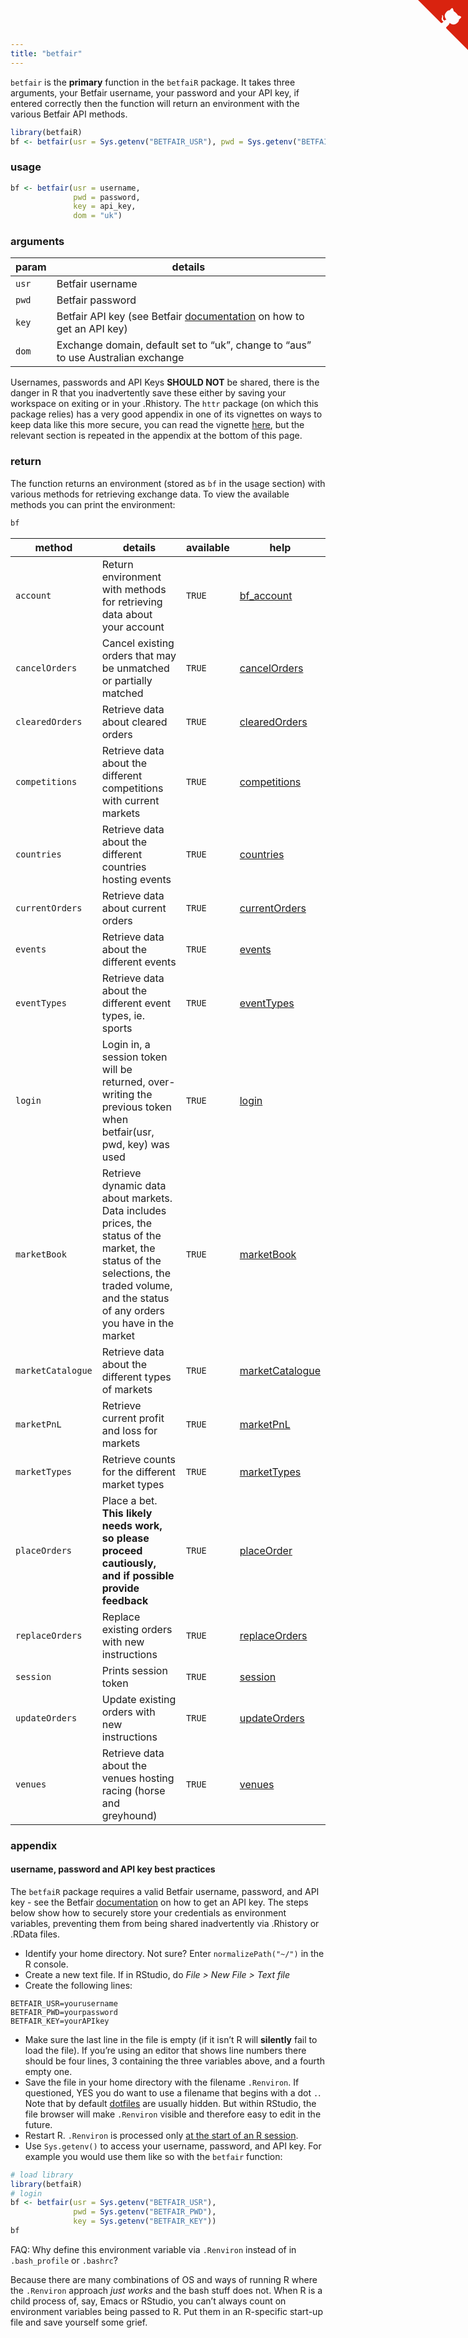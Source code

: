 ```yaml
---
title: "betfair"
---
```


`betfair` is the **primary** function in the `betfaiR` package.  It takes three arguments, your Betfair username, your password and your API key, if entered correctly then the function will return an environment with the various Betfair API methods.

```r
library(betfaiR)
bf <- betfair(usr = Sys.getenv("BETFAIR_USR"), pwd = Sys.getenv("BETFAIR_PWD"), key = Sys.getenv("BETFAIR_KEY"))
```

### usage

```r
bf <- betfair(usr = username,
              pwd = password,
              key = api_key,
              dom = "uk")
```

### arguments

param | details
------|-------------------------------------------------------------------------
`usr` | Betfair username
`pwd` | Betfair password
`key` | Betfair API key (see Betfair [documentation](https://api.developer.betfair.com/services/webapps/docs/display/1smk3cen4v3lu3yomq5qye0ni/Application+Keys) on how to get an API key)
`dom` | Exchange domain, default set to "uk", change to "aus" to use Australian exchange

Usernames, passwords and API Keys **SHOULD NOT** be shared, there is the danger in R that you inadvertently save these either by saving your workspace on exiting or in your .Rhistory.  The `httr` package (on which this package relies) has a very good appendix in one of its vignettes on ways to keep data like this more secure, you can read the vignette [here](https://cran.r-project.org/web/packages/httr/vignettes/api-packages.html), but the relevant section is repeated in the appendix at the bottom of this page.

### return

The function returns an environment (stored as `bf` in the usage section) with various methods for retrieving exchange data.  To view the available methods you can print the environment:

```r
bf
```

method      | details                                      | available | help
------------|----------------------------------------------|-------|------------
`account` | Return environment with methods for retrieving data about your account | `TRUE` | [bf_account](bf_account.html)
`cancelOrders` | Cancel existing orders that may be unmatched or partially matched | `TRUE` | [cancelOrders](cancelOrders.html)
`clearedOrders` | Retrieve data about cleared orders | `TRUE` | [clearedOrders](clearedOrders.html)
`competitions` | Retrieve data about the different competitions with current markets | `TRUE` | [competitions](methods_competitions.html)
`countries` | Retrieve data about the different countries hosting events | `TRUE` | [countries](methods_countries.html)
`currentOrders` | Retrieve data about current orders | `TRUE` | [currentOrders](currentOrders.html)
`events` | Retrieve data about the different events | `TRUE` | [events](methods_events.html)
`eventTypes` | Retrieve data about the different event types, ie. sports | `TRUE` | [eventTypes](methods_eventTypes.html)
`login` | Login in, a session token will be returned, over-writing the previous token when betfair(usr, pwd, key) was used | `TRUE` | [login](login_session.html)
`marketBook` | Retrieve dynamic data about markets. Data includes prices, the status of the market, the status of the selections, the traded volume, and the status of any orders you have in the market | `TRUE` | [marketBook](methods_marketBook.html)
`marketCatalogue` | Retrieve data about the different types of markets | `TRUE` | [marketCatalogue](methods_marketCatalogue.html)
`marketPnL` | Retrieve current profit and loss for markets | `TRUE` | [marketPnL](methods_marketPnL.html)
`marketTypes` | Retrieve counts for the different market types | `TRUE` | [marketTypes](methods_marketTypes.html)
`placeOrders` | Place a bet.  **This likely needs work, so please proceed cautiously, and if possible provide feedback** | `TRUE` | [placeOrder](placeOrders.html)
`replaceOrders` | Replace existing orders with new instructions | `TRUE` | [replaceOrders](replaceOrders.html)
`session` | Prints session token | `TRUE` | [session](login_session.html)
`updateOrders` | Update existing orders with new instructions | `TRUE` | [updateOrders](updateOrders.html)
`venues` | Retrieve data about the venues hosting racing (horse and greyhound) | `TRUE` | [venues](methods_venues.html)

### appendix
#### username, password and API key best practices

The `betfaiR` package requires a valid Betfair username, password, and API key - see the Betfair [documentation](https://api.developer.betfair.com/services/webapps/docs/display/1smk3cen4v3lu3yomq5qye0ni/Application+Keys) on how to get an API key.  The steps below show how to securely store your credentials as environment variables, preventing them from being shared inadvertently via .Rhistory or .RData files.

* Identify your home directory. Not sure? Enter `normalizePath("~/")` in the R console.
* Create a new text file.  If in RStudio, do _File > New File > Text file_
* Create the following lines:
```
BETFAIR_USR=yourusername
BETFAIR_PWD=yourpassword
BETFAIR_KEY=yourAPIkey
```
* Make sure the last line in the file is empty (if it isn't R will **silently** fail to load the file).  If you're using an editor that shows line numbers there should be four lines, 3 containing the three variables above, and a fourth empty one.
* Save the file in your home directory with the filename `.Renviron`.  If questioned, YES you do want to use a filename that begins with a dot `.`.  Note that by default [dotfiles](http://linux.about.com/cs/linux101/g/dot_file.htm) are usually hidden.  But within RStudio, the file browser will make `.Renviron` visible and therefore easy to edit in the future.
* Restart R.  `.Renviron` is processed only [at the start of an R session](http://stat.ethz.ch/R-manual/R-patched/library/base/html/Startup.html).
* Use `Sys.getenv()` to access your username, password, and API key.  For example you would use them like so with the `betfair` function:

```r
# load library
library(betfaiR)
# login
bf <- betfair(usr = Sys.getenv("BETFAIR_USR"),
              pwd = Sys.getenv("BETFAIR_PWD"),
              key = Sys.getenv("BETFAIR_KEY"))
bf
```

FAQ:  Why define this environment variable via `.Renviron` instead of in `.bash_profile` or `.bashrc`?

Because there are many combinations of OS and ways of running R where the `.Renviron` approach _just works_ and the bash stuff does not.  When R is a child process of, say, Emacs or RStudio, you can't always count on environment variables being passed to R.  Put them in an R-specific start-up file and save yourself some grief.


<a href="https://github.com/durtal/betfaiR" class="github-corner"><svg width="80" height="80" viewBox="0 0 250 250" style="fill:#d9230f; color:#fcfcfc; position: absolute; top: 0; border: 0; right: 0;"><path d="M0,0 L115,115 L130,115 L142,142 L250,250 L250,0 Z"></path><path d="M128.3,109.0 C113.8,99.7 119.0,89.6 119.0,89.6 C122.0,82.7 120.5,78.6 120.5,78.6 C119.2,72.0 123.4,76.3 123.4,76.3 C127.3,80.9 125.5,87.3 125.5,87.3 C122.9,97.6 130.6,101.9 134.4,103.2" fill="currentColor" style="transform-origin: 130px 106px;" class="octo-arm"></path><path d="M115.0,115.0 C114.9,115.1 118.7,116.5 119.8,115.4 L133.7,101.6 C136.9,99.2 139.9,98.4 142.2,98.6 C133.8,88.0 127.5,74.4 143.8,58.0 C148.5,53.4 154.0,51.2 159.7,51.0 C160.3,49.4 163.2,43.6 171.4,40.1 C171.4,40.1 176.1,42.5 178.8,56.2 C183.1,58.6 187.2,61.8 190.9,65.4 C194.5,69.0 197.7,73.2 200.1,77.6 C213.8,80.2 216.3,84.9 216.3,84.9 C212.7,93.1 206.9,96.0 205.4,96.6 C205.1,102.4 203.0,107.8 198.3,112.5 C181.9,128.9 168.3,122.5 157.7,114.1 C157.9,116.9 156.7,120.9 152.7,124.9 L141.0,136.5 C139.8,137.7 141.6,141.9 141.8,141.8 Z" fill="currentColor" class="octo-body"></path></svg></a><style>.github-corner:hover .octo-arm{animation:octocat-wave 560ms ease-in-out}@keyframes octocat-wave{0%,100%{transform:rotate(0)}20%,60%{transform:rotate(-25deg)}40%,80%{transform:rotate(10deg)}}@media (max-width:500px){.github-corner:hover .octo-arm{animation:none}.github-corner .octo-arm{animation:octocat-wave 560ms ease-in-out}}</style>

